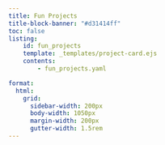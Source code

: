 ```yaml
---
title: Fun Projects
title-block-banner: "#d31414ff"
toc: false
listing: 
    id: fun_projects
    template: _templates/project-card.ejs
    contents:
        - fun_projects.yaml

format:
  html: 
    grid:
      sidebar-width: 200px
      body-width: 1050px
      margin-width: 200px
      gutter-width: 1.5rem
---
```





::: {#fun_projects}
:::

